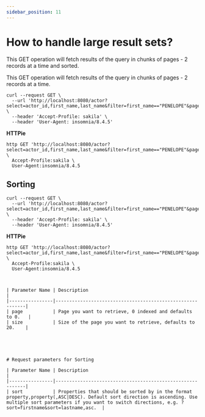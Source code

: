 ```yaml
---
sidebar_position: 11
---
```


# How to handle large result sets?


This GET operation will fetch results of the query in chunks of pages - 2 records at a time and sorted.



This GET operation will fetch results of the query in chunks of pages - 2 records at a time.

```Shell
curl --request GET \
  --url 'http://localhost:8080/actor?select=actor_id,first_name,last_name&filter=first_name=="PENELOPE"&page=0&size=2' \
  --header 'Accept-Profile: sakila' \
  --header 'User-Agent: insomnia/8.4.5'
```
**HTTPie**

```Shell
http GET 'http://localhost:8080/actor?select=actor_id,first_name,last_name&filter=first_name=="PENELOPE"&page=0&size=2' \
  Accept-Profile:sakila \
  User-Agent:insomnia/8.4.5
```

## Sorting

```Shell
curl --request GET \
  --url 'http://localhost:8080/actor?select=actor_id,first_name,last_name&filter=first_name=="PENELOPE"&page=0&size=2&sort=actor_id&sort=first_name,DESC' \
  --header 'Accept-Profile: sakila' \
  --header 'User-Agent: insomnia/8.4.5'
```
**HTTPie**

```Shell
http GET 'http://localhost:8080/actor?select=actor_id,first_name,last_name&filter=first_name=="PENELOPE"&page=0&size=2&sort=actor_id&sort=first_name,DESC' \
  Accept-Profile:sakila \
  User-Agent:insomnia/8.4.5



| Parameter Name | Description                                               |
|----------------|-----------------------------------------------------------|
| page           | Page you want to retrieve, 0 indexed and defaults to 0.   |
| size           | Size of the page you want to retrieve, defaults to 20.    |





# Request parameters for Sorting

| Parameter Name | Description                                               |
|----------------|-----------------------------------------------------------|
| sort           | Properties that should be sorted by in the format property,property(,ASC|DESC). Default sort direction is ascending. Use multiple sort parameters if you want to switch directions, e.g. ?sort=firstname&sort=lastname,asc.  |

